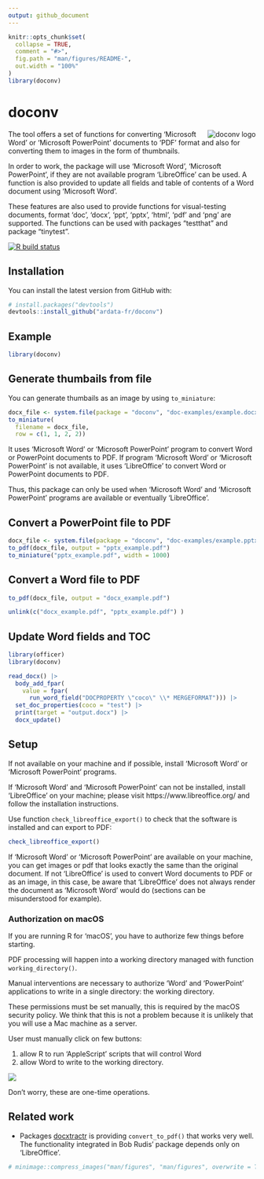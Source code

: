 ```yaml
---
output: github_document
---
```


<!-- README.md is generated from README.Rmd. Please edit that file -->

```r
knitr::opts_chunk$set(
  collapse = TRUE,
  comment = "#>",
  fig.path = "man/figures/README-",
  out.width = "100%"
)
library(doconv)
```

# doconv

<img src="man/figures/logo.png" alt="doconv logo" align="right" /> The tool offers a set of functions for converting 'Microsoft Word' or 
'Microsoft PowerPoint' documents to 'PDF' format and also for converting 
them to images in the form of thumbnails.

In order to work, the package will use 'Microsoft Word', 'Microsoft PowerPoint',
if they are not available program 'LibreOffice' can be used. A function is also
provided to update all fields and table of contents of a Word document using
'Microsoft Word'.

These features are also used to provide functions for visual-testing documents,
format 'doc', 'docx', 'ppt', 'pptx', 'html', 'pdf' and 'png' are supported. The
functions can be used with packages "testthat" and package "tinytest".

<!-- badges: start -->
[![R build status](https://github.com/ardata-fr/doconv/workflows/R-CMD-check/badge.svg)](https://github.com/ardata-fr/doconv/actions)
<!-- badges: end -->

## Installation

You can install the latest version from GitHub with:

``` r
# install.packages("devtools")
devtools::install_github("ardata-fr/doconv")
```

## Example

```r
library(doconv)
```

## Generate thumbails from file

You can generate thumbails as an image by using `to_miniature`:

```r
docx_file <- system.file(package = "doconv", "doc-examples/example.docx")
to_miniature(
  filename = docx_file, 
  row = c(1, 1, 2, 2))
```

It uses 'Microsoft Word' or 'Microsoft PowerPoint' program to convert Word or 
PowerPoint documents to PDF. If program 'Microsoft Word' or 'Microsoft PowerPoint'
is not available, it uses 'LibreOffice' to convert Word or PowerPoint documents to PDF.

Thus, this package can only be used when 'Microsoft Word' and 'Microsoft PowerPoint' 
programs are available or eventually 'LibreOffice'.

## Convert a PowerPoint file to PDF

```r
docx_file <- system.file(package = "doconv", "doc-examples/example.pptx")
to_pdf(docx_file, output = "pptx_example.pdf")
to_miniature("pptx_example.pdf", width = 1000)
```

## Convert a Word file to PDF

```r
to_pdf(docx_file, output = "docx_example.pdf")
```

```r
unlink(c("docx_example.pdf", "pptx_example.pdf") )
```

## Update Word fields and TOC

```r
library(officer)
library(doconv)

read_docx() |> 
  body_add_fpar(
    value = fpar(
      run_word_field("DOCPROPERTY \"coco\" \\* MERGEFORMAT"))) |>
  set_doc_properties(coco = "test") |>
  print(target = "output.docx") |>
  docx_update()
```


## Setup

If not available on your machine and if possible, install 
'Microsoft Word' or 'Microsoft PowerPoint' programs.

If 'Microsoft Word' and 'Microsoft PowerPoint' can not be installed, 
install 'LibreOffice' on your machine; please visit 
https://www.libreoffice.org/ and follow the installation instructions.

Use function `check_libreoffice_export()` to check that the software 
is installed and can export to PDF:

```r
check_libreoffice_export()
```


If 'Microsoft Word' or 'Microsoft PowerPoint' are available on your machine, 
you can get images or pdf that looks exactly the same than the original document.
If not 'LibreOffice' is used to convert Word documents 
to PDF or as an image, in this case, be aware that 'LibreOffice' does not 
always render the document as 'Microsoft Word' would do (sections can be 
misunderstood for example).

### Authorization on macOS

If you are running R for 'macOS', you have to authorize few things before 
starting.

PDF processing will happen into a working
directory managed with function `working_directory()`.

Manual interventions are necessary to authorize 'Word' and
'PowerPoint' applications to write in a single directory: the working directory.

These permissions must be set manually, this is required by the macOS security
policy. We think that this is not a problem because it is unlikely that you will
use a Mac machine as a server.

User must manually click on few buttons:

1. allow R to run 'AppleScript' scripts that will control Word
2. allow Word to write to the working directory.

![](man/figures/authorizations.png)

Don't worry, these are one-time operations.


## Related work

* Packages [docxtractr](https://CRAN.R-project.org/package=docxtractr) is providing 
`convert_to_pdf()` that works very well. The functionality integrated in Bob Rudis' 
package depends only on 'LibreOffice'. 

```r
# minimage::compress_images("man/figures", "man/figures", overwrite = TRUE)
```


